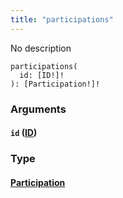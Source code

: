 ```yaml
---
title: "participations"
---
```


No description

```
participations(
  id: [ID!]!
): [Participation!]!

```

### Arguments[](#arguments "Direct link to heading")

#### `id` ([ID](/developer/graphql-api/references/scalars/id))[](#id-id "Direct link to heading")

### Type[](#type "Direct link to heading")

#### [Participation](/developer/graphql-api/references/objects/participation)[](#participation "Direct link to heading")
